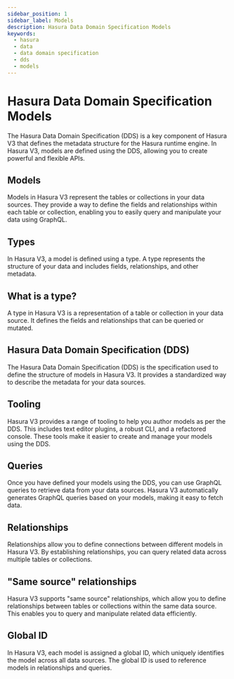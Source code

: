 ```yaml
---
sidebar_position: 1
sidebar_label: Models
description: Hasura Data Domain Specification Models
keywords:
  - hasura
  - data
  - data domain specification
  - dds
  - models
---
```


# Hasura Data Domain Specification Models

The Hasura Data Domain Specification (DDS) is a key component of Hasura V3 that defines the metadata structure for the Hasura runtime engine. In Hasura V3, models are defined using the DDS, allowing you to create powerful and flexible APIs.

## Models
Models in Hasura V3 represent the tables or collections in your data sources. They provide a way to define the fields and relationships within each table or collection, enabling you to easily query and manipulate your data using GraphQL.

## Types
In Hasura V3, a model is defined using a type. A type represents the structure of your data and includes fields, relationships, and other metadata.

## What is a type?
A type in Hasura V3 is a representation of a table or collection in your data source. It defines the fields and relationships that can be queried or mutated.

## Hasura Data Domain Specification (DDS)
The Hasura Data Domain Specification (DDS) is the specification used to define the structure of models in Hasura V3. It provides a standardized way to describe the metadata for your data sources.

## Tooling
Hasura V3 provides a range of tooling to help you author models as per the DDS. This includes text editor plugins, a robust CLI, and a refactored console. These tools make it easier to create and manage your models using the DDS.

## Queries
Once you have defined your models using the DDS, you can use GraphQL queries to retrieve data from your data sources. Hasura V3 automatically generates GraphQL queries based on your models, making it easy to fetch data.

## Relationships
Relationships allow you to define connections between different models in Hasura V3. By establishing relationships, you can query related data across multiple tables or collections.

## "Same source" relationships
Hasura V3 supports "same source" relationships, which allow you to define relationships between tables or collections within the same data source. This enables you to query and manipulate related data efficiently.

## Global ID
In Hasura V3, each model is assigned a global ID, which uniquely identifies the model across all data sources. The global ID is used to reference models in relationships and queries.